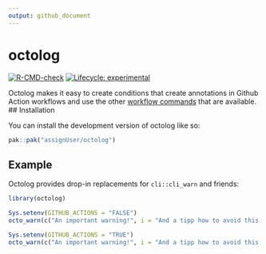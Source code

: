 ```yaml
---
output: github_document
---
```


<!-- README.md is generated from README.Rmd. Please edit that file -->

# octolog

<!-- badges: start -->
[![R-CMD-check](https://github.com/assignUser/octolog/workflows/R-CMD-check/badge.svg)](https://github.com/assignUser/octolog/actions)
[![Lifecycle: experimental](https://img.shields.io/badge/lifecycle-experimental-orange.svg)](https://lifecycle.r-lib.org/articles/stages.html#experimental)
<!-- badges: end -->

Octolog makes it easy to create conditions that create annotations in Github Action workflows and use the other [workflow commands](https://docs.github.com/en/actions/using-workflows/workflow-commands-for-github-actions) that are available.
## Installation

You can install the development version of octolog like so:

``` r
pak::pak("assignUser/octolog")
```

## Example

Octolog provides drop-in replacements for `cli::cli_warn` and friends:

```r
library(octolog)

Sys.setenv(GITHUB_ACTIONS = "FALSE")
octo_warn(c("An important warning!", i = "And a tipp how to avoid this warning."))

Sys.setenv(GITHUB_ACTIONS = "TRUE")
octo_warn(c("An important warning!", i = "And a tipp how to avoid this warning."))

```

